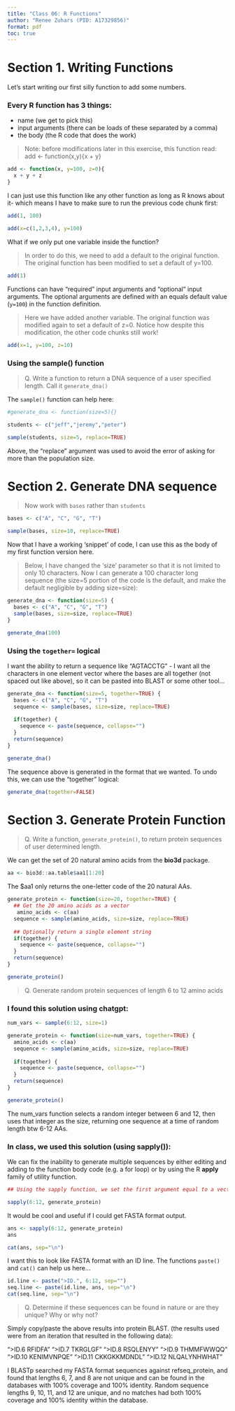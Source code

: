 ```yaml
---
title: "Class 06: R Functions"
author: "Renee Zuhars (PID: A17329856)"
format: pdf
toc: true
---
```


# Section 1. Writing Functions

Let's start writing our first silly function to add some numbers.

### Every R function has 3 things:

- name (we get to pick this)
- input arguments (there can be loads of these separated by a comma)
- the body (the R code that does the work)

> Note: before modifications later in this exercise, this function read:
add <- function(x,y){x + y} 

```r
add <- function(x, y=100, z=0){
  x + y + z
}
```

I can just use this function like any other function as long as R knows about it- which means I have to make sure to run the previous code chunk first:

```r
add(1, 100)
```

```r
add(x=c(1,2,3,4), y=100)
```

What if we only put one variable inside the function? 

> In order to do this, we need to add a default to the original function. The original function has been modified to set a default of y=100.

```r
add(1)
```

Functions can have "required" input arguments and "optional" input arguments. The optional arguments are defined with an equals default value (`y=100`) in the function definition. 

> Here we have added another variable. The original function was modified again to set a default of z=0. Notice how despite this modification, the other code chunks still work!

```r
add(x=1, y=100, z=10)
```


### Using the sample() function

> Q. Write a function to return a DNA sequence of a user specified length. Call it `generate_dna()`

The `sample()` function can help here:
```r
#generate_dna <- function(size=5){}

students <- c("jeff","jeremy","peter")

sample(students, size=5, replace=TRUE)
```

Above, the "replace" argument was used to avoid the error of asking for more than the population size. 

# Section 2. Generate DNA sequence

> Now work with `bases` rather than `students`

```r
bases <- c("A", "C", "G", "T")

sample(bases, size=10, replace=TRUE)
```

Now that I have a working 'snippet' of code, I can use this as the body of my first function version here. 

> Below, I have changed the 'size' parameter so that it is not limited to only 10 characters. Now I can generate a 100 character long sequence (the size=5 portion of the code is the default, and make the default negligible by adding size=size): 

```r
generate_dna <- function(size=5) {
  bases <- c("A", "C", "G", "T")
  sample(bases, size=size, replace=TRUE)
}

generate_dna(100)
```

### Using the `together=` logical

I want the ability to return a sequence like "AGTACCTG" - I want all the characters in one element vector where the bases are all together (not spaced out like above), so it can be pasted into BLAST or some other tool...

```r
generate_dna <- function(size=5, together=TRUE) {
  bases <- c("A", "C", "G", "T")
  sequence <- sample(bases, size=size, replace=TRUE)
  
  if(together) {
    sequence <- paste(sequence, collapse="")
  }
  return(sequence)
}

generate_dna()
```

The sequence above is generated in the format that we wanted. To undo this, we can use the "together" logical:

```r
generate_dna(together=FALSE)
```

# Section 3. Generate Protein Function

> Q. Write a function, `generate_protein()`, to return protein sequences of user determined length.

We can get the set of 20 natural amino acids from the **bio3d** package. 

```r
aa <- bio3d::aa.table$aa1[1:20]
```

The $aa1 only returns the one-letter code of the 20 natural AAs. 

```r
generate_protein <- function(size=20, together=TRUE) {
  ## Get the 20 amino acids as a vector
   amino_acids <- c(aa)
  sequence <- sample(amino_acids, size=size, replace=TRUE)
  
  ## Optionally return a single element string
  if(together) {
    sequence <- paste(sequence, collapse="")
  }
  return(sequence)
}

generate_protein()

```

> Q. Generate random protein sequences of length 6 to 12 amino acids

### I found this solution using chatgpt: 

```r
num_vars <- sample(6:12, size=1)

generate_protein <- function(size=num_vars, together=TRUE) {
  amino_acids <- c(aa)
  sequence <- sample(amino_acids, size=size, replace=TRUE)
  
  if(together) {
    sequence <- paste(sequence, collapse="")
  }
  return(sequence)
}

generate_protein()
```

The num_vars function selects a random integer between 6 and 12, then uses that integer as the size, returning one sequence at a time of random length btw 6-12 AAs. 

### In class, we used this solution (using sapply()):

We can fix the inability to generate multiple sequences by either editing and adding to the function body code (e.g. a for loop) or by using the R **apply** family of utility function. 

```r

## Using the sapply function, we set the first argument equal to a vector consisting of the lengths we want to generate. The second argument is the function in question. 

sapply(6:12, generate_protein)

```

It would be cool and useful if I could get FASTA format output. 

```r
ans <- sapply(6:12, generate_protein)
ans
```

```r
cat(ans, sep="\n")
```

I want this to look like FASTA format with an ID line. The functions `paste()` and `cat()` can help us here... 

```r
id.line <- paste(">ID.", 6:12, sep="")
seq.line <- paste(id.line, ans, sep="\n")
cat(seq.line, sep="\n")
```

> Q. Determine if these sequences can be found in nature or are they unique? Why or why not? 

Simply copy/paste the above results into protein BLAST. (the results used were from an iteration that resulted in the following data):

">ID.6
RFIDFA"
">ID.7
TKRGLGF"
">ID.8
RSQLENYY"
">ID.9
THMMFWWQQ"
">ID.10
KENIMVNPQE"
">ID.11
CKKGKKMDNDL"
">ID.12
NLQALYNHWHAT"

I BLASTp searched my FASTA format sequences against refseq_protein, and found that lengths 6, 7, and 8 are not unique and can be found in the databases with 100% coverage and 100% identity. Random sequence lengths 9, 10, 11, and 12 are unique, and no matches had both 100% coverage and 100% identity within the database. 
